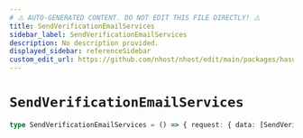 ```yaml
---
# ⚠️ AUTO-GENERATED CONTENT. DO NOT EDIT THIS FILE DIRECTLY! ⚠️
title: SendVerificationEmailServices
sidebar_label: SendVerificationEmailServices
description: No description provided.
displayed_sidebar: referenceSidebar
custom_edit_url: https://github.com/nhost/nhost/edit/main/packages/hasura-auth-js/src/machines/send-verification-email.ts#L21
---
```


# `SendVerificationEmailServices`

```ts
type SendVerificationEmailServices = () => { request: { data: [SendVerificationEmailResponse](/reference/docgen/nextjs/types/send-verification-email-response) } }
```
